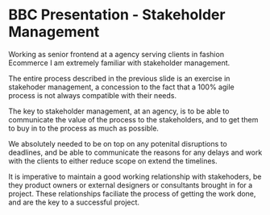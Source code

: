 # BBC Presentation - Stakeholder Management

Working as senior frontend at a agency serving clients in fashion Ecommerce I am extremely familiar with stakeholder management.

The entire process described in the previous slide is an exercise in stakehoder management, a concession to the fact that a 100% agile process is not always compatible with their needs.

The key to stakeholder management, at an agency, is to be able to communicate the value of the process to the stakeholders, and to get them to buy in to the process as much as possible.

We absolutely needed to be on top on any potenital disruptions to deadlines, and be able to communicate the reasons for any delays and work with the clients to either reduce scope on extend the timelines.

It is imperative to maintain a good working relationship with stakehoders, be they product owners or external designers or consultants brought in for a project. These relationships faciliate the process of getting the work done, and are the key to a successful project.



